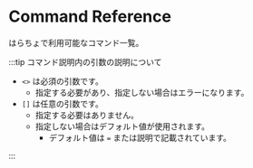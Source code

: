 
# Command Reference

はらちょで利用可能なコマンド一覧。

:::tip コマンド説明内の引数の説明について

- `<>` は必須の引数です。
  - 指定する必要があり、指定しない場合はエラーになります。
- `[]` は任意の引数です。
  - 指定する必要はありません。
  - 指定しない場合はデフォルト値が使用されます。
    - デフォルト値は `=` または説明で記載されています。

:::

<DocCardList items={useCurrentSidebarCategory().items} />
